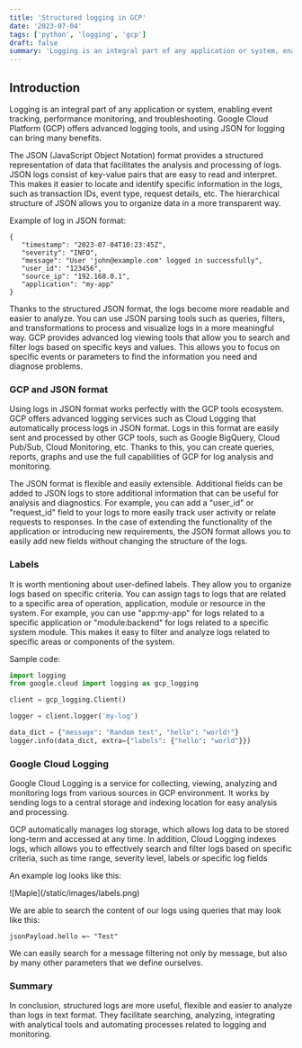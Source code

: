 ```yaml
---
title: 'Structured logging in GCP'
date: '2023-07-04'
tags: ['python', 'logging', 'gcp']
draft: false
summary: 'Logging is an integral part of any application or system, enabling event tracking, performance monitoring...'
---
```


## Introduction

Logging is an integral part of any application or system, enabling event tracking, performance monitoring, and troubleshooting. Google Cloud Platform (GCP) offers advanced logging tools, and using JSON for logging can bring many benefits.

The JSON (JavaScript Object Notation) format provides a structured representation of data that facilitates the analysis and processing of logs. JSON logs consist of key-value pairs that are easy to read and interpret. This makes it easier to locate and identify specific information in the logs, such as transaction IDs, event type, request details, etc. The hierarchical structure of JSON allows you to organize data in a more transparent way.

Example of log in JSON format:

```
{
   "timestamp": "2023-07-04T10:23:45Z",
   "severity": "INFO",
   "message": "User 'john@example.com' logged in successfully",
   "user_id": "123456",
   "source_ip": "192.168.0.1",
   "application": "my-app"
}

```

Thanks to the structured JSON format, the logs become more readable and easier to analyze. You can use JSON parsing tools such as queries, filters, and transformations to process and visualize logs in a more meaningful way. GCP provides advanced log viewing tools that allow you to search and filter logs based on specific keys and values. This allows you to focus on specific events or parameters to find the information you need and diagnose problems.

### GCP and JSON format

Using logs in JSON format works perfectly with the GCP tools ecosystem. GCP offers advanced logging services such as Cloud Logging that automatically process logs in JSON format. Logs in this format are easily sent and processed by other GCP tools, such as Google BigQuery, Cloud Pub/Sub, Cloud Monitoring, etc. Thanks to this, you can create queries, reports, graphs and use the full capabilities of GCP for log analysis and monitoring.

The JSON format is flexible and easily extensible. Additional fields can be added to JSON logs to store additional information that can be useful for analysis and diagnostics. For example, you can add a "user_id" or "request_id" field to your logs to more easily track user activity or relate requests to responses. In the case of extending the functionality of the application or introducing new requirements, the JSON format allows you to easily add new fields without changing the structure of the logs.

### Labels

It is worth mentioning about user-defined labels. They allow you to organize logs based on specific criteria. You can assign tags to logs that are related to a specific area of operation, application, module or resource in the system. For example, you can use "app:my-app" for logs related to a specific application or "module:backend" for logs related to a specific system module. This makes it easy to filter and analyze logs related to specific areas or components of the system.

Sample code:

```python
import logging
from google.cloud import logging as gcp_logging

client = gcp_logging.Client()

logger = client.logger('my-log')

data_dict = {"message": "Random text", "hello": "world!"}
logger.info(data_dict, extra={"labels": {"hello": "world"}})

```

### Google Cloud Logging

Google Cloud Logging is a service for collecting, viewing, analyzing and monitoring logs from various sources in GCP environment. It works by sending logs to a central storage and indexing location for easy analysis and processing.

GCP automatically manages log storage, which allows log data to be stored long-term and accessed at any time. In addition, Cloud Logging indexes logs, which allows you to effectively search and filter logs based on specific criteria, such as time range, severity level, labels or specific log fields

An example log looks like this:

<div className="flex flex-wrap -mx-2 overflow-hidden xl:-mx-2">
  <div className="my-1 px-2 w-full overflow-hidden">![Maple](/static/images/labels.png)</div>
</div>

We are able to search the content of our logs using queries that may look like this:

```
jsonPayload.hello =~ "Test"
```

We can easily search for a message filtering not only by message, but also by many other parameters that we define ourselves.

### Summary

In conclusion, structured logs are more useful, flexible and easier to analyze than logs in text format. They facilitate searching, analyzing, integrating with analytical tools and automating processes related to logging and monitoring.

